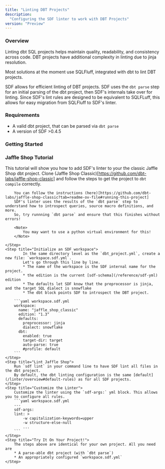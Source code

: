 ```yaml
---
title: "Linting DBT Projects"
description:
  "Configuring the SDF linter to work with DBT Projects"
version: "Preview"
---
```


### Overview
Linting dbt SQL projects helps maintain quality, readability, and consistency across code. DBT projects have additional complexity
in linting due to jinja resolution.

Most solutions at the moment use SQLFluff, integrated with dbt to lint DBT projects.

SDF allows for efficient linting of DBT projects. SDF uses the `dbt parse` step for an initial parsing of the dbt project, then SDF's internals take over for linting.
Since SDF's lint rules are designed to be equivalent to SQLFLuff, this allows for easy migration from SQLFluff to SDF's linter. 

### Requirements
* A valid dbt project, that can be parsed via `dbt parse`
* A version of SDF >0.4.5

### Getting Started

### Jaffle Shop Tutorial
This tutorial will show you how to add SDF's linter to your the classic Jaffle Shop dbt project.
<Steps>
    <Step title="Clone Jaffle Shop">
        Clone (Jaffle Shop Classic)[https://github.com/dbt-labs/jaffle-shop-classic] and follow the steps to get the project to `dbt compile` correctly.

        You can follow the instructions (here)[https://github.com/dbt-labs/jaffle-shop-classic?tab=readme-ov-file#running-this-project]
        SDF's linter uses the results of the `dbt parse` step to understand how to introspect queries, source macro definitions, and more.
        So, try runnning `dbt parse` and ensure that this finishes without errors!

        <Note>
            You may want to use a python virtual environment for this!
        </Note>

    </Step>
    <Step title="Initialize an SDF workspace">
            In the same directory level as the `dbt_project.yml`, create a new file: `workspace.sdf.yml`.
            Let's go through this line by line.
            * The name of the workspace is the SDF internal name for the project.
            * the edition is the current [sdf-schema](/reference/sdf-yml) edition
            * The defaults let SDF know that the preprocessor is jinja, and the target SQL dialect is snowflake
            * The dbt block points SDF to introspect the DBT project.
            
        ```yaml workspace.sdf.yml
        workspace:
          name: "jaffle_shop_classic"
          edition: "1.3"
          defaults:
            preprocessor: jinja
            dialect: snowflake
          dbt:
            enabled: true
            target-dir: target
            auto-parse: true
            #profile: default
        ```
    </Step>
    <Step title="Lint Jaffle Shop">
        Run `sdf lint` in your command line to have SDF lint all files in the dbt project.
        By default, the dbt linting configuration is the same [default](/linter/overview#default-rules) as for all SDF projects.
    </Step>
    <Step title="Customize the Linter">
        Customize the linter using the `sdf-args:` yml block. This allows you to configure all rules.
        ```yaml workspace.sdf.yml
        ---
        sdf-args:
        lint: >
            -w capitalization-keywords=upper
            -w structure-else-null
            ...
        ```
    </Step>
    <Step title="Try It On Your Project!">
        The steps above are identical for your own project. All you need are
        * A parse-able dbt project (with `dbt parse`)
        * An appropriately configured `workspace.sdf.yml`
    </Step>
    
</Steps>
